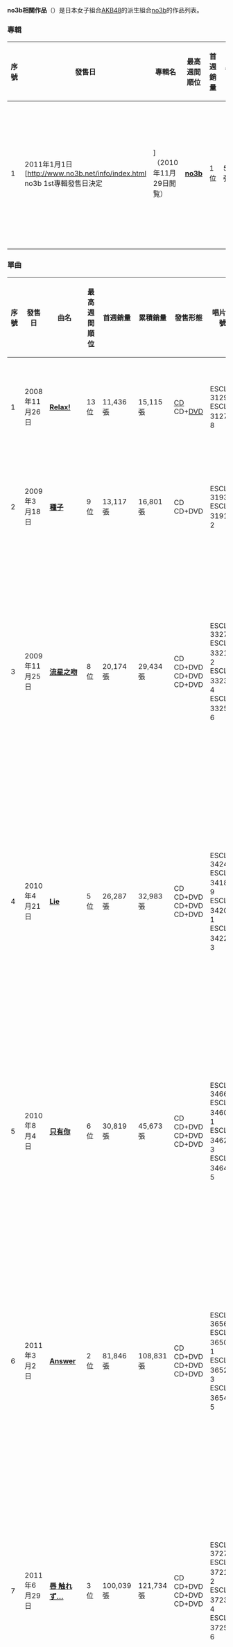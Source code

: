 {{lowercase}}
{{Infobox Artist Discography
| Artist       = [[no3b|no3b]]
| Image        = 
| Caption      = 
| Studio       = 1
| Live         = 
| Compilation  = 
| Best         = 
| Video        = 
| Music videos = 6
| Tribute      = 
| EP           = 
| Singles      = 7
| Option       = 2
| Option name  = 配信限定
| B-sides      = 
| Soundtrack   = 
}}
'''no3b相關作品'''（{{lang-ja|-のかんれんさくひん}}）是日本女子組合[[AKB48|AKB48]]的派生組合[[no3b|no3b]]的作品列表。

=== 專輯 ===
{| class="wikitable" 
! 序號!! 發售日!! 專輯名 !! 最高<br/>週間<br/>順位!!首週銷量!! 累積銷量!! 發售形態!! 唱片編號!! 備註
|-
! 1
| 2011年1月1日<ref>{{ja}}[http://www.no3b.net/info/index.html no3b 1st專輯發售日決定!!] {{Wayback|url=http://www.no3b.net/info/index.html |date=20110903012031 }}（2010年11月29日閲覧）</ref>|| '''[[no3b_(專輯)|no3b]]'''|| 1位||58,730張||103,042張||CD<br/>CD+DVD<br/>CD<br/>CD<br/>CD||ESCL-3541<br/>ESCL-3539・40<br/>ESCL-3530〜32<br/>ESCL-3533〜35<br/>ESCL-3536〜38 ||通常盤<br/>初回限定盤<br/>完全限定盤A（小嶋 feature ver.）<br/>完全限定盤B（高橋 feature ver.）<br/>完全限定盤C（峯岸 feature ver.）
|-
|}

=== 單曲 ===
{| class="wikitable" 
! 序號!! 發售日!! 曲名!!最高<br/>週間<br/>順位!!首週銷量!! 累積銷量!! 發售形態!! 唱片編號!! 備註
|-
! 1
| 2008年11月26日|| '''[[Relax!|Relax!]]'''||13位||11,436張||15,115張||[[CDDA|CD]]<br/>CD+[[DVD-Video|DVD]]||ESCL-3129<br/>ESCL-3127・8||通常盤<br/>初回限定盤
|-
! 2
| 2009年3月18日|| '''[[種子_(no3b單曲)|種子]]'''||9位||13,117張||16,801張||CD<br/>CD+DVD||ESCL-3193<br/>ESCL-3191・2||通常盤<br/>初回限定盤
|-
! 3
| 2009年11月25日|| '''[[流星之吻|流星之吻]]'''||8位||20,174張||29,434張||CD<br/>CD+DVD<br/>CD+DVD<br/>CD+DVD||ESCL-3327<br/>ESCL-3321・2<br/>ESCL-3323・4<br/>ESCL-3325・6||通常盤<br/>初回限定盤A<br/>初回限定盤B<br/>初回限定盤C
|-
! 4
| 2010年4月21日|| '''[[Lie|Lie]]'''||5位||26,287張||32,983張||CD<br/>CD+DVD<br/>CD+DVD<br/>CD+DVD||ESCL-3424<br/>ESCL-3418・9<br/>ESCL-3420・1<br/>ESCL-3422・3||通常盤<br/>初回限定盤A<br/>初回限定盤B<br/>初回限定盤C
|-
! 5
| 2010年8月4日 || '''[[只有你_(no3b單曲)|只有你]]'''||6位||30,819張||45,673張||CD<br/>CD+DVD<br/>CD+DVD<br/>CD+DVD||ESCL-3466<br/>ESCL-3460・1<br/>ESCL-3462・3<br/>ESCL-3464・5||通常盤<br/>初回限定盤A<br/>初回限定盤B<br/>初回限定盤C
|-
! 6
| 2011年3月2日 || '''[[Answer|Answer]]'''||2位||81,846張||108,831張||CD<br/>CD+DVD<br/>CD+DVD<br/>CD+DVD||ESCL-3656<br/>ESCL-3650・1<br/>ESCL-3652・3<br/>ESCL-3654・5||通常盤<br/>初回限定盤A<br/>初回限定盤B<br/>初回限定盤C
|-
! 7
| 2011年6月29日 || '''[[觸不到的唇|唇 触れず…]]'''||3位||100,039張||121,734張||CD<br/>CD+DVD<br/>CD+DVD<br/>CD+DVD||ESCL-3727<br/>ESCL-3721・2<br/>ESCL-3723・4<br/>ESCL-3725・6||通常盤<br/>初回限定盤A<br/>初回限定盤B<br/>初回限定盤C
|-
! 8
| 2011年12月28日 || '''[[Pedicure_day|Pedicure day]]'''||2位||85,660張||115,763張||CD<br/>CD+DVD<br/>CD+DVD<br/>CD+DVD ||ESCL-3796<br/>ESCL-3790・1<br/>ESCL-3792・3<br/>ESCL-3794・5||通常盤<br/>初回限定盤A<br/>初回限定盤B<br/>初回限定盤C
|-
! 9
| 2013年1月16日 || '''[[蟋蟀人|蟋蟀人]]'''||2位||62,790張||77,640張||CD<br/>CD+DVD<br/>CD+DVD<br/>CD+DVD ||ESCL-3970<br/>ESCL-3964<br/>ESCL-3966<br/>ESCL-3968||通常盤<br/>初回限定盤A<br/>初回限定盤B<br/>初回限定盤C
|}

=== 配信限定 ===
{| class="wikitable" 
! 序號!!發售日!! 曲名!! 備註
|-
! 1
| 2008年11月1日||3seconds||作詞：[[秋元康|秋元康]]、作曲：安部純、編曲：五十嵐宏治、Persona<ref>no3b在其主演的電視劇「帥男偶像」中扮演的偶像組合。</ref>名義
|-
! 2
| 2008年12月19日||{{lang|ja|クリスマスプレゼント}}||作詞：秋元康、作曲：{{link-ja|酒井干郎|酒井ミキオ}}、編曲：五十嵐宏治、Persona名義
|-
! 3
| 2011年7月6日||[[觸不到的唇…|ペロリとペペロ]]||作詞：秋元康・[[峯岸みなみ|峯岸みなみ]]、作曲：[[關屋直樹|關屋直樹]]、編曲：[[野中“まさ”雄一|野中“まさ”雄一]]、[[高橋みなみ|高橋みなみ]]Solo
|}

== 音樂影片 ==
{| class="wikitable" 
! 年 !! ビデオ !! 監督
|-
|2008年
|Relax!
|rowspan="2"|[[セキ★リュウジ|セキ★リュウジ]]<ref>{{Cite web|author=|authorlink=|coauthors=|date=2008-11-26|url=http://www.spaceshowertv.com/search/detail.cgi?mu=0070215&ch=0|title=Relax!|work=樂曲關連情報|pages=|publisher=スペースシャワーTV|language=ja|accessdate=2011-03-06|archive-date=2015-12-08|archive-url=https://web.archive.org/web/20151208054819/http://www.spaceshowertv.com/search/detail.cgi?mu=0070215&ch=0|dead-url=no}}</ref><ref>{{Cite web|author=|authorlink=|coauthors=|date=2009-03-18|url=http://www.spaceshowertv.com/search/detail.cgi?mu=0072520&ch=0|title=タネ|work=樂曲關連情報|pages=|publisher=スペースシャワーTV|language=ja|accessdate=2011-03-06|archive-date=2015-12-08|archive-url=https://web.archive.org/web/20151208053327/http://www.spaceshowertv.com/search/detail.cgi?mu=0072520&ch=0|dead-url=no}}</ref>
|-
|rowspan="2"|2009年
|タネ
|-
|キスの流星
|[[多田卓也|多田卓也]]<ref>{{Cite web|author=|authorlink=|coauthors=|date=2009-11-25|url=http://www.spaceshowertv.com/search/detail.cgi?mu=0077517&ch=0|title=キスの流星|work=樂曲關連情報|pages=|publisher=スペースシャワーTV|language=ja|accessdate=2011-03-06|archive-date=2015-12-08|archive-url=https://web.archive.org/web/20151208080919/http://www.spaceshowertv.com/search/detail.cgi?mu=0077517&ch=0|dead-url=no}}</ref>
|-
|rowspan="2"|2010年
|Lie
|[[井上哲央|井上哲央]]<ref>{{Cite web|author=|authorlink=|coauthors=|date=2010-04-21|url=http://www.spaceshowertv.com/search/detail.cgi?mu=0079972&ch=0|title=Lie|work=樂曲關連情報|pages=|publisher=スペースシャワーTV|language=ja|accessdate=2011-03-06|archive-date=2015-12-08|archive-url=https://web.archive.org/web/20151208061711/http://www.spaceshowertv.com/search/detail.cgi?mu=0079972&ch=0|dead-url=no}}</ref>
|-
|君しか
|[[末吉ノブ|末吉ノブ]]<ref>{{Cite web|author=|authorlink=|coauthors=|date=2010-08-04|url=http://www.spaceshowertv.com/search/detail.cgi?mu=0081399&ch=0|title=君しか|work=樂曲關連情報|pages=|publisher=スペースシャワーTV|language=ja|accessdate=2011-03-06|archive-date=2015-12-08|archive-url=https://web.archive.org/web/20151208073834/http://www.spaceshowertv.com/search/detail.cgi?mu=0081399&ch=0|dead-url=no}}</ref>
|-
|rowspan="2"|2011年
|Answer
|[[中村汰洸|中村汰洸]]<ref>{{Cite web|author=|authorlink=|coauthors=|date=2011-03-02|url=http://www.spaceshowertv.com/search/detail.cgi?mu=0084912&ch=0|title=Answer|work=樂曲關連情報|pages=|publisher=スペースシャワーTV|language=ja|accessdate=2011-03-06|archive-date=2015-12-08|archive-url=https://web.archive.org/web/20151208062511/http://www.spaceshowertv.com/search/detail.cgi?mu=0084912&ch=0|dead-url=no}}</ref>
|-
|唇 触れず…
|[[釘生悠伺|釘生悠伺]]<ref>{{Cite web|author=|authorlink=|coauthors=|date=2011-06-15|url=http://www.spaceshowertv.com/search/detail.cgi?mu=0086162&ch=0|title=唇 触れず…|work=樂曲關連情報|pages=|publisher=スペースシャワーTV|language=ja|accessdate=2011-06-15|archive-date=2015-12-08|archive-url=https://web.archive.org/web/20151208075652/http://www.spaceshowertv.com/search/detail.cgi?mu=0086162&ch=0|dead-url=no}}</ref>
|}

==備註==
<references />

{{no3b}}

[[Category:日本音樂作品列表|Category:日本音樂作品列表]]
[[Category:No3b歌曲|Category:No3b歌曲]]
[[Category:流行樂團音樂作品列表|Category:流行樂團音樂作品列表]]

[[ja:ノースリーブス#ラジオ|ja:ノースリーブス#ラジオ]]